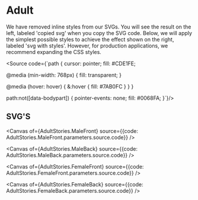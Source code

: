 
<Meta title="Getting Started/Body Models/Adult"/>

# Adult

We have removed inline styles from our SVGs. You will see the result on the left, labeled 'copied svg' when you copy the SVG code. Below, we will apply the simplest possible styles to achieve the effect shown on the right, labeled 'svg with styles'. However, for production applications, we recommend expanding the CSS styles.

<Source code={`path {
  cursor: pointer;
  fill: #CDE1FE;

  @media (min-width: 768px) {
    fill: transparent;
  }

  @media (hover: hover) {
    &:hover {
      fill: #7AB0FC
    }
  }
}

path:not([data-bodypart]) {
  pointer-events: none;
  fill: #0068FA;
}`}/>

## SVG'S

<Canvas of={AdultStories.MaleFront} source={{code: AdultStories.MaleFront.parameters.source.code}} />

<Canvas of={AdultStories.MaleBack} source={{code: AdultStories.MaleBack.parameters.source.code}} />

<Canvas of={AdultStories.FemaleFront} source={{code: AdultStories.FemaleFront.parameters.source.code}} />

<Canvas of={AdultStories.FemaleBack} source={{code: AdultStories.FemaleBack.parameters.source.code}} />